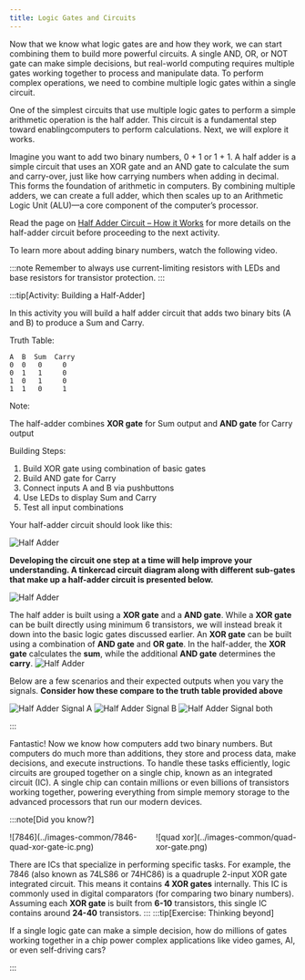 ```yaml
---
title: Logic Gates and Circuits
---
```



Now that we know what logic gates are and how they work, we can start combining them to build more powerful circuits. A single AND, OR, or NOT gate can make simple decisions, but real-world computing requires multiple gates working together to process and manipulate data. To perform complex operations, we need to combine multiple logic gates within a single circuit.

One of the simplest circuits that use multiple logic gates to perform a simple arithmetic operation is the half adder. This circuit is a fundamental step toward enablingcomputers to perform calculations. Next, we will explore it works.

Imagine you want to add two binary numbers, 0 + 1 or 1 + 1. A half adder is a simple circuit that uses an XOR gate and an AND gate to calculate the sum and carry-over, just like how carrying numbers when adding in decimal. This forms the foundation of arithmetic in computers. By combining multiple adders, we can create a full adder, which then scales up to an Arithmetic Logic Unit (ALU)—a core component of the computer’s processor.

Read the page on [Half Adder Circuit – How it Works](https://www.build-electronic-circuits.com/half-adder/) for more details on the half-adder circuit before proceeding to the next activity.

To learn more about adding binary numbers, watch the following video.

<div class='not-content'>
  <YouTube id='RgklPQ8rbkg' params='fs=1&modestbranding=1&rel=0&autoplay=1' />
</div>

:::note
Remember to always use current-limiting resistors with LEDs and base resistors for transistor protection.
:::

:::tip[Activity: Building a Half-Adder]

In this activity you will build a half adder circuit that adds two binary bits (A and B) to produce a Sum and Carry.

Truth Table:

```text
A  B  Sum  Carry
0  0   0     0
0  1   1     0
1  0   1     0
1  1   0     1
```

Note:

The half-adder combines **XOR gate** for Sum output and **AND gate** for Carry output

Building Steps:

1. Build XOR gate using combination of basic gates
2. Build AND gate for Carry
3. Connect inputs A and B via pushbuttons
4. Use LEDs to display Sum and Carry
5. Test all input combinations

Your half-adder circuit should look like this:

![Half Adder](../images-common/half-adder/half-adder-breadboard.png)

**Developing the circuit one step at a time will help improve your understanding. A tinkercad circuit diagram along with different sub-gates that make up a half-adder circuit is presented below.**

![Half Adder](../images-common/half-adder/half-adder-circuit.png)

The half adder is built using a **XOR gate** and a **AND gate**. While a **XOR gate** can be built directly using minimum 6 transistors, we will instead break it down into the basic logic gates discussed earlier. An **XOR gate** can be built using a combination of **AND gate** and **OR gate**. In the half-adder, the **XOR gate** calculates the **sum**, while the additional **AND gate** determines the **carry**.
![Half Adder](../images-common/half-adder/half-adder-components.png)

Below are a few scenarios and their expected outputs when you vary the signals. **Consider how these compare to the truth table provided above**

![Half Adder Signal A](../images-common/half-adder/half-adder-signal-a.png)
![Half Adder Signal B](../images-common/half-adder/half-adder-signal-b.png)
![Half Adder Signal both](../images-common/half-adder/half-adder-both-signal.png)

:::

Fantastic! Now we know how computers add two binary numbers. But computers do much more than additions, they store and process data, make decisions, and execute instructions. To handle these tasks efficiently, logic circuits are grouped together on a single chip, known as an integrated circuit (IC). A single chip can contain millions or even billions of transistors working together, powering everything from simple memory storage to the advanced processors that run our modern devices.

:::note[Did you know?]

<div style='display: flex; gap: 10px;'>
  <div style='width: 300px'>![7846](../images-common/7846-quad-xor-gate-ic.png)</div>
  <div style='width: 300px'>![quad xor](../images-common/quad-xor-gate.png)</div>
</div>

There are ICs that specialize in performing specific tasks. For example, the 7846 (also known as 74LS86 or 74HC86) is a quadruple 2-input XOR gate integrated circuit. This means it contains **4 XOR gates** internally. This IC is commonly used in digital comparators (for comparing two binary numbers). Assuming each **XOR gate** is built from **6-10** transistors, this single IC contains around **24-40** transistors.
:::
:::tip[Exercise: Thinking beyond]

If a single logic gate can make a simple decision, how do millions of gates working together in a chip power complex applications like video games, AI, or even self-driving cars?

:::
